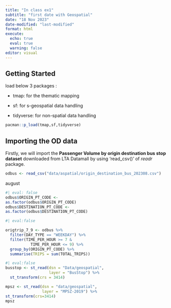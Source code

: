 ```yaml
---
title: "In class ex1"
subtitle: "first date with Geospatial"
date: "18 Nov 2023"
date-modified: "last-modified"
format: html
execute: 
  echo: true
  eval: true
  warning: false
editor: visual
---
```


## Getting Started

load below 3 packages :

-   tmap: for the thematic mapping

-   sf: for s-geospatial data handling

-   tidyverse: for non-spatial data handling

```r
pacman::p_load(tmap,sf,tidyverse)

```

## Importing the OD data

Firstly, we will import the **Passenger Volume by origin destination bus stop dataset** downloaded from LTA Datamall by using 'read_csv()' of *readr* package.

```r
odbus <- read_csv("data/aspatial/origin_destination_bus_202308.csv")

```

august

```r
#| eval: false
odbus$ORIGIN_PT_CODE <-
as.factor(odbus$ORIGIN_PT_CODE)
odbus$DESTINATION_PT_CODE <-
as.factor(odbus$DESTINATION_PT_CODE)
```

```r

#| eval:false

origtrip_7_9 <- odbus %>%
  filter(DAY_TYPE == "WEEKDAY") %>%
  filter(TIME_PER_HOUR >= 7 &
           TIME_PER_HOUR <= 9) %>%
  group_by(ORIGIN_PT_CODE) %>%
  summarise(TRIPS = sum(TOTAL_TRIPS))
```

```r
#| eval:false
busstop <- st_read(dsn = "Data/geospatial",
                   layer = "BusStop") %>%
  st_transform(crs = 3414)

```

```r
mpsz <- st_read(dsn = "data/geospatial",
                layer = "MPSZ-2019") %>%
st_transform(crs=3414)
mpsz
```
